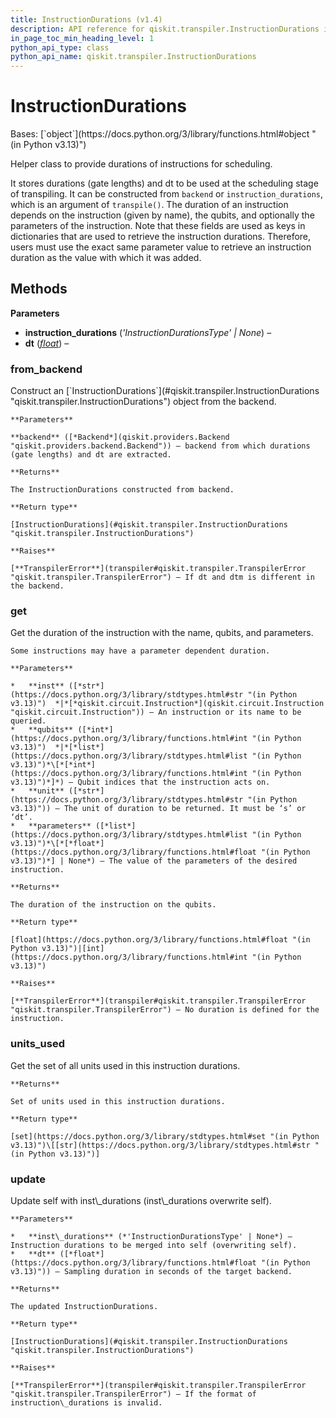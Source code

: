 ```yaml
---
title: InstructionDurations (v1.4)
description: API reference for qiskit.transpiler.InstructionDurations in qiskit v1.4
in_page_toc_min_heading_level: 1
python_api_type: class
python_api_name: qiskit.transpiler.InstructionDurations
---
```


# InstructionDurations

<Class id="qiskit.transpiler.InstructionDurations" isDedicatedPage={true} github="https://github.com/Qiskit/qiskit/tree/stable/1.4/qiskit/transpiler/instruction_durations.py#L26-L271" signature="qiskit.transpiler.InstructionDurations(instruction_durations=None, dt=None)" modifiers="class">
  Bases: [`object`](https://docs.python.org/3/library/functions.html#object "(in Python v3.13)")

  Helper class to provide durations of instructions for scheduling.

  It stores durations (gate lengths) and dt to be used at the scheduling stage of transpiling. It can be constructed from `backend` or `instruction_durations`, which is an argument of `transpile()`. The duration of an instruction depends on the instruction (given by name), the qubits, and optionally the parameters of the instruction. Note that these fields are used as keys in dictionaries that are used to retrieve the instruction durations. Therefore, users must use the exact same parameter value to retrieve an instruction duration as the value with which it was added.

  ## Methods

  **Parameters**

  *   **instruction\_durations** (*'InstructionDurationsType' | None*) –
  *   **dt** ([*float*](https://docs.python.org/3/library/functions.html#float "(in Python v3.13)")) –

  ### from\_backend

  <Function id="qiskit.transpiler.InstructionDurations.from_backend" github="https://github.com/Qiskit/qiskit/tree/stable/1.4/qiskit/transpiler/instruction_durations.py#L65-L100" signature="from_backend(backend)" modifiers="classmethod">
    Construct an [`InstructionDurations`](#qiskit.transpiler.InstructionDurations "qiskit.transpiler.InstructionDurations") object from the backend.

    **Parameters**

    **backend** ([*Backend*](qiskit.providers.Backend "qiskit.providers.backend.Backend")) – backend from which durations (gate lengths) and dt are extracted.

    **Returns**

    The InstructionDurations constructed from backend.

    **Return type**

    [InstructionDurations](#qiskit.transpiler.InstructionDurations "qiskit.transpiler.InstructionDurations")

    **Raises**

    [**TranspilerError**](transpiler#qiskit.transpiler.TranspilerError "qiskit.transpiler.TranspilerError") – If dt and dtm is different in the backend.
  </Function>

  ### get

  <Function id="qiskit.transpiler.InstructionDurations.get" github="https://github.com/Qiskit/qiskit/tree/stable/1.4/qiskit/transpiler/instruction_durations.py#L168-L209" signature="get(inst, qubits, unit='dt', parameters=None)">
    Get the duration of the instruction with the name, qubits, and parameters.

    Some instructions may have a parameter dependent duration.

    **Parameters**

    *   **inst** ([*str*](https://docs.python.org/3/library/stdtypes.html#str "(in Python v3.13)")  *|*[*qiskit.circuit.Instruction*](qiskit.circuit.Instruction "qiskit.circuit.Instruction")) – An instruction or its name to be queried.
    *   **qubits** ([*int*](https://docs.python.org/3/library/functions.html#int "(in Python v3.13)")  *|*[*list*](https://docs.python.org/3/library/stdtypes.html#list "(in Python v3.13)")*\[*[*int*](https://docs.python.org/3/library/functions.html#int "(in Python v3.13)")*]*) – Qubit indices that the instruction acts on.
    *   **unit** ([*str*](https://docs.python.org/3/library/stdtypes.html#str "(in Python v3.13)")) – The unit of duration to be returned. It must be ‘s’ or ‘dt’.
    *   **parameters** ([*list*](https://docs.python.org/3/library/stdtypes.html#list "(in Python v3.13)")*\[*[*float*](https://docs.python.org/3/library/functions.html#float "(in Python v3.13)")*] | None*) – The value of the parameters of the desired instruction.

    **Returns**

    The duration of the instruction on the qubits.

    **Return type**

    [float](https://docs.python.org/3/library/functions.html#float "(in Python v3.13)")|[int](https://docs.python.org/3/library/functions.html#int "(in Python v3.13)")

    **Raises**

    [**TranspilerError**](transpiler#qiskit.transpiler.TranspilerError "qiskit.transpiler.TranspilerError") – No duration is defined for the instruction.
  </Function>

  ### units\_used

  <Function id="qiskit.transpiler.InstructionDurations.units_used" github="https://github.com/Qiskit/qiskit/tree/stable/1.4/qiskit/transpiler/instruction_durations.py#L260-L271" signature="units_used()">
    Get the set of all units used in this instruction durations.

    **Returns**

    Set of units used in this instruction durations.

    **Return type**

    [set](https://docs.python.org/3/library/stdtypes.html#set "(in Python v3.13)")\[[str](https://docs.python.org/3/library/stdtypes.html#str "(in Python v3.13)")]
  </Function>

  ### update

  <Function id="qiskit.transpiler.InstructionDurations.update" github="https://github.com/Qiskit/qiskit/tree/stable/1.4/qiskit/transpiler/instruction_durations.py#L102-L166" signature="update(inst_durations, dt=None)">
    Update self with inst\_durations (inst\_durations overwrite self).

    **Parameters**

    *   **inst\_durations** (*'InstructionDurationsType' | None*) – Instruction durations to be merged into self (overwriting self).
    *   **dt** ([*float*](https://docs.python.org/3/library/functions.html#float "(in Python v3.13)")) – Sampling duration in seconds of the target backend.

    **Returns**

    The updated InstructionDurations.

    **Return type**

    [InstructionDurations](#qiskit.transpiler.InstructionDurations "qiskit.transpiler.InstructionDurations")

    **Raises**

    [**TranspilerError**](transpiler#qiskit.transpiler.TranspilerError "qiskit.transpiler.TranspilerError") – If the format of instruction\_durations is invalid.
  </Function>
</Class>

